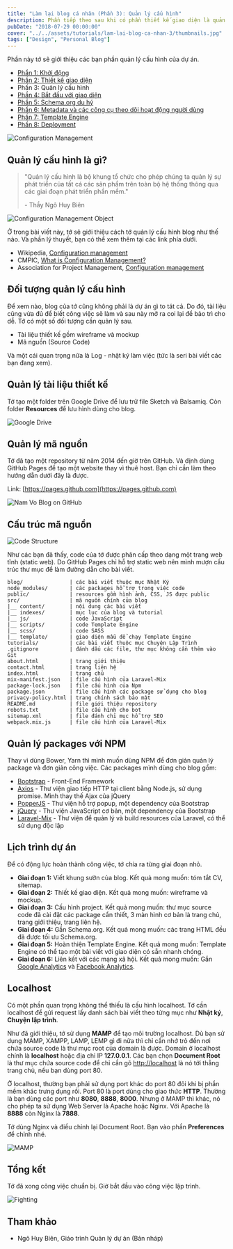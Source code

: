 ```yaml
---
title: "Làm lại blog cá nhân (Phần 3): Quản lý cấu hình"
description: Phần tiếp theo sau khi có phần thiết kế giao diện là quản lý cấu hình của project.
pubDate: "2018-07-29 00:00:00"
cover: "../../assets/tutorials/lam-lai-blog-ca-nhan-3/thumbnails.jpg"
tags: ["Design", "Personal Blog"]
---
```


Phần này tớ sẽ giới thiệu các bạn phần quản lý cấu hình của dự án.

- [Phần 1: Khởi động](https://vhnam.github.io/tutorials/lam-lai-blog-ca-nhan-1/)
- [Phần 2: Thiết kế giao diện](https://vhnam.github.io/tutorials/lam-lai-blog-ca-nhan-2/)
- Phần 3: Quản lý cấu hình
- [Phần 4: Bắt đầu với giao diện](https://vhnam.github.io/tutorials/lam-lai-blog-ca-nhan-4/)
- [Phần 5: Schema.org du hý](https://vhnam.github.io/tutorials/lam-lai-blog-ca-nhan-5/)
- [Phần 6: Metadata và các công cụ theo dõi hoạt động người dùng](https://vhnam.github.io/tutorials/lam-lai-blog-ca-nhan-6/)
- [Phần 7: Template Engine](https://vhnam.github.io/tutorials/lam-lai-blog-ca-nhan-7/)
- [Phần 8: Deployment](https://vhnam.github.io/tutorials/lam-lai-blog-ca-nhan-8/)

![Configuration Management](../../assets/tutorials/lam-lai-blog-ca-nhan-3/thumbnails.jpg)

## Quản lý cấu hình là gì?

> "Quản lý cấu hình là bộ khung tổ chức cho phép chúng ta quản lý sự phát triển của tất cá các sản phẩm trên toàn bộ hệ thống thông qua các giai đoạn phát triển phần mềm."
>
> \- Thầy Ngô Huy Biên

![Configuration Management Object](../../assets/tutorials/lam-lai-blog-ca-nhan-3/configuration-management__object.jpg)

Ở trong bài viết này, tớ sẽ giới thiệu cách tớ quản lý cấu hình blog như thế nào. Và phần lý thuyết, bạn có thể xem thêm tại các link phía dưới.

- Wikipedia, [Configuration management](https://en.wikipedia.org/wiki/Configuration_management)
- CMPIC, [What is Configuration Management?](https://www.cmpic.com/configuration-management-definition.htm)
- Association for Project Management, [Configuration management](https://www.apm.org.uk/body-of-knowledge/delivery/scope-management/configuration-management/)

## Đối tượng quản lý cấu hình

Để xem nào, blog của tớ cũng không phải là dự án gì to tát cả. Do đó, tài liệu cũng vừa đủ để biết công việc sẽ làm và sau này mở ra coi lại để bảo trì cho dễ. Tớ có một số đối tượng cần quản lý sau.

- Tài liệu thiết kế gồm wireframe và mockup
- Mã nguồn (Source Code)

Và một cái quan trọng nữa là Log - nhật ký làm việc (tức là seri bài viết các bạn đang xem).

## Quản lý tài liệu thiết kế

Tớ tạo một folder trên Google Drive để lưu trữ file Sketch và Balsamiq. Còn folder **Resources** để lưu hình dùng cho blog.

![Google Drive](../../assets/tutorials/lam-lai-blog-ca-nhan-3/drive.jpg)

## Quản lý mã nguồn

Tớ đã tạo một repository từ năm 2014 đến giờ trên GitHub. Và định dùng GitHub Pages để tạo một website thay vì thuê host. Bạn chỉ cần làm theo hướng dẫn dưới đây là được.

Link: [https://pages.github.com](https://pages.github.com)

![Nam Vo Blog on GitHub](../../assets/tutorials/lam-lai-blog-ca-nhan-3/github.jpg)

## Cấu trúc mã nguồn

![Code Structure](../../assets/tutorials/lam-lai-blog-ca-nhan-3/code-structure.jpg)

Như các bạn đã thấy, code của tớ được phân cấp theo dạng một trang web tĩnh (static web). Do GitHub Pages chỉ hỗ trợ static web nên mình mượn cấu trúc thư mục để làm đường dẫn cho bài viết.

```
blog/               | các bài viết thuộc mục Nhật Ký
node_modules/       | các packages hỗ trợ trong việc code
public/             | resources gồm hình ảnh, CSS, JS được public
src/                | mã nguồn chính của blog
|__ content/        | nội dung các bài viết
|__ indexes/        | mục lục của blog và tutorial
|__ js/             | code JavaScript
|__ scripts/        | code Template Engine
|__ scss/           | code SASS
|__ template/       | giao diện mẫu để chạy Template Engine
tutorials/          | các bài viết thuộc mục Chuyện Lập Trình
.gitignore          | đánh dấu các file, thư mục không cần thêm vào Git
about.html          | trang giới thiệu
contact.html        | trang liên hệ
index.html          | trang chủ
mix-manifest.json   | file cấu hình của Laravel-Mix
package-lock.json   | file cấu hình của Npm
package.json        | file cấu hình các package sử dụng cho blog
privacy-policy.html | trang chính sách bảo mật
README.md           | file giới thiệu repository
robots.txt          | file cấu hình cho bot
sitemap.xml         | file đánh chỉ mục hỗ trợ SEO
webpack.mix.js      | file cấu hình của Laravel-Mix
```

## Quản lý packages với NPM

Thay vì dùng Bower, Yarn thì mình muốn dùng NPM để đơn giản quản lý package và đơn giản công việc. Các packages mình dùng cho blog gồm:

- [Bootstrap](https://getbootstrap.com/) - Front-End Framework
- [Axios](https://github.com/axios/axios) - Thư viện giao tiếp HTTP tại client bằng Node.js, sử dụng promise. Mình thay thế Ajax của jQuery
- [PopperJS](https://popper.js.org/) - Thư viện hỗ trợ popup, một dependency của Bootstrap
- [jQuery](https://jquery.com/) - Thư viện JavaScript cơ bản, một dependency của Bootstrap
- [Laravel-Mix](https://github.com/JeffreyWay/laravel-mix) - Thư viện để quản lý và build resources của Laravel, có thể sử dụng độc lập

## Lịch trình dự án

Để có động lực hoàn thành công việc, tớ chia ra từng giai đoạn nhỏ.

- **Giai đoạn 1:** Viết khung sườn của blog. Kết quả mong muốn: tóm tắt CV, sitemap.
- **Giai đoạn 2:** Thiết kế giao diện. Kết quả mong muốn: wireframe và mockup.
- **Giai đoạn 3:** Cấu hình project. Kết quả mong muốn: thư mục source code đã cài đặt các package cần thiết, 3 màn hình cơ bản là trang chủ, trang giới thiệu, trang liên hệ.
- **Giai đoạn 4:** Gắn Schema.org. Kết quả mong muốn: các trang HTML đều đã được tối ưu Schema.org.
- **Giai đoạn 5:** Hoàn thiện Template Engine. Kết quả mong muốn: Template Engine có thể tạo một bài viết với giao diện có sẵn nhanh chóng.
- **Giai đoạn 6:** Liên kết với các mạng xã hội. Kết quả mong muốn: Gắn [Google Analytics](https://marketingplatform.google.com/about/) và [Facebook Analytics](https://analytics.facebook.com/).

## Localhost

Có một phần quan trọng không thể thiếu là cấu hình localhost. Tớ cần localhost để gửi request lấy danh sách bài viết theo từng mục như **Nhật ký**, **Chuyện lập trình**.

Như đã giới thiệu, tớ sử dụng **MAMP** để tạo môi trường localhost. Dù bạn sử dụng MAMP, XAMPP, LAMP, LEMP gì đi nữa thì chỉ cần nhớ trỏ đến nơi chứa source code là thư mục root của domain là được. Domain ở localhost chính là **localhost** hoặc địa chỉ IP **127.0.0.1**. Các bạn chọn **Document Root** là thư mục chứa source code để chỉ cần gõ [http://localhost](http://localhost) là nó tới thẳng trang chủ, nếu bạn dùng port 80.

Ở localhost, thường bạn phải sử dụng port khác do port 80 đôi khi bị phần mềm khác trưng dụng rồi. Port 80 là port dùng cho giao thức **HTTP**. Thường là bạn dùng các port như **8080**, **8888**, **8000**. Nhưng ở MAMP thì khác, nó cho phép ta sử dụng Web Server là Apache hoặc Nginx. Với Apache là **8888** còn Nginx là **7888**.

Tớ dùng Nginx và điều chỉnh lại Document Root. Bạn vào phần **Preferences** để chỉnh nhé.

![MAMP](../../assets/tutorials/lam-lai-blog-ca-nhan-3/mamp.jpg)

## Tổng kết

Tớ đã xong công việc chuẩn bị. Giờ bắt đầu vào công việc lập trình.

![Fighting](../../assets/tutorials/lam-lai-blog-ca-nhan-3/fighting.jpg)

## Tham khảo

- Ngô Huy Biên, Giáo trình Quản lý dự án (Bản nháp)
